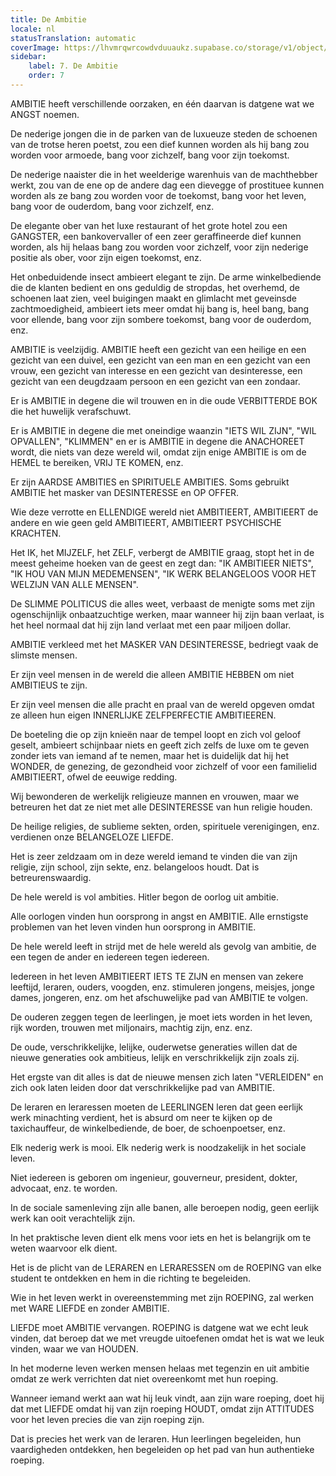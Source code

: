 ```yaml
---
title: De Ambitie
locale: nl
statusTranslation: automatic
coverImage: https://lhvmrqwrcowdvduuaukz.supabase.co/storage/v1/object/public/strapi-uploads/small_cover-educacion-fundamental.webp-2d51a7828a2b1309555be27f7e2a61a0.webp
sidebar:
    label: 7. De Ambitie
    order: 7
---
```

AMBITIE heeft verschillende oorzaken, en één daarvan is datgene wat we ANGST noemen.

De nederige jongen die in de parken van de luxueuze steden de schoenen van de trotse heren poetst, zou een dief kunnen worden als hij bang zou worden voor armoede, bang voor zichzelf, bang voor zijn toekomst.

De nederige naaister die in het weelderige warenhuis van de machthebber werkt, zou van de ene op de andere dag een dievegge of prostituee kunnen worden als ze bang zou worden voor de toekomst, bang voor het leven, bang voor de ouderdom, bang voor zichzelf, enz.

De elegante ober van het luxe restaurant of het grote hotel zou een GANGSTER, een bankovervaller of een zeer geraffineerde dief kunnen worden, als hij helaas bang zou worden voor zichzelf, voor zijn nederige positie als ober, voor zijn eigen toekomst, enz.

Het onbeduidende insect ambieert elegant te zijn. De arme winkelbediende die de klanten bedient en ons geduldig de stropdas, het overhemd, de schoenen laat zien, veel buigingen maakt en glimlacht met geveinsde zachtmoedigheid, ambieert iets meer omdat hij bang is, heel bang, bang voor ellende, bang voor zijn sombere toekomst, bang voor de ouderdom, enz.

AMBITIE is veelzijdig. AMBITIE heeft een gezicht van een heilige en een gezicht van een duivel, een gezicht van een man en een gezicht van een vrouw, een gezicht van interesse en een gezicht van desinteresse, een gezicht van een deugdzaam persoon en een gezicht van een zondaar.

Er is AMBITIE in degene die wil trouwen en in die oude VERBITTERDE BOK die het huwelijk verafschuwt.

Er is AMBITIE in degene die met oneindige waanzin "IETS WIL ZIJN", "WIL OPVALLEN", "KLIMMEN" en er is AMBITIE in degene die ANACHOREET wordt, die niets van deze wereld wil, omdat zijn enige AMBITIE is om de HEMEL te bereiken, VRIJ TE KOMEN, enz.

Er zijn AARDSE AMBITIES en SPIRITUELE AMBITIES. Soms gebruikt AMBITIE het masker van DESINTERESSE en OP OFFER.

Wie deze verrotte en ELLENDIGE wereld niet AMBITIEERT, AMBITIEERT de andere en wie geen geld AMBITIEERT, AMBITIEERT PSYCHISCHE KRACHTEN.

Het IK, het MIJZELF, het ZELF, verbergt de AMBITIE graag, stopt het in de meest geheime hoeken van de geest en zegt dan: "IK AMBITIEER NIETS", "IK HOU VAN MIJN MEDEMENSEN", "IK WERK BELANGELOOS VOOR HET WELZIJN VAN ALLE MENSEN".

De SLIMME POLITICUS die alles weet, verbaast de menigte soms met zijn ogenschijnlijk onbaatzuchtige werken, maar wanneer hij zijn baan verlaat, is het heel normaal dat hij zijn land verlaat met een paar miljoen dollar.

AMBITIE verkleed met het MASKER VAN DESINTERESSE, bedriegt vaak de slimste mensen.

Er zijn veel mensen in de wereld die alleen AMBITIE HEBBEN om niet AMBITIEUS te zijn.

Er zijn veel mensen die alle pracht en praal van de wereld opgeven omdat ze alleen hun eigen INNERLIJKE ZELFPERFECTIE AMBITIEEREN.

De boeteling die op zijn knieën naar de tempel loopt en zich vol geloof geselt, ambieert schijnbaar niets en geeft zich zelfs de luxe om te geven zonder iets van iemand af te nemen, maar het is duidelijk dat hij het WONDER, de genezing, de gezondheid voor zichzelf of voor een familielid AMBITIEERT, ofwel de eeuwige redding.

Wij bewonderen de werkelijk religieuze mannen en vrouwen, maar we betreuren het dat ze niet met alle DESINTERESSE van hun religie houden.

De heilige religies, de sublieme sekten, orden, spirituele verenigingen, enz. verdienen onze BELANGELOZE LIEFDE.

Het is zeer zeldzaam om in deze wereld iemand te vinden die van zijn religie, zijn school, zijn sekte, enz. belangeloos houdt. Dat is betreurenswaardig.

De hele wereld is vol ambities. Hitler begon de oorlog uit ambitie.

Alle oorlogen vinden hun oorsprong in angst en AMBITIE. Alle ernstigste problemen van het leven vinden hun oorsprong in AMBITIE.

De hele wereld leeft in strijd met de hele wereld als gevolg van ambitie, de een tegen de ander en iedereen tegen iedereen.

Iedereen in het leven AMBITIEERT IETS TE ZIJN en mensen van zekere leeftijd, leraren, ouders, voogden, enz. stimuleren jongens, meisjes, jonge dames, jongeren, enz. om het afschuwelijke pad van AMBITIE te volgen.

De ouderen zeggen tegen de leerlingen, je moet iets worden in het leven, rijk worden, trouwen met miljonairs, machtig zijn, enz. enz.

De oude, verschrikkelijke, lelijke, ouderwetse generaties willen dat de nieuwe generaties ook ambitieus, lelijk en verschrikkelijk zijn zoals zij.

Het ergste van dit alles is dat de nieuwe mensen zich laten "VERLEIDEN" en zich ook laten leiden door dat verschrikkelijke pad van AMBITIE.

De leraren en leraressen moeten de LEERLINGEN leren dat geen eerlijk werk minachting verdient, het is absurd om neer te kijken op de taxichauffeur, de winkelbediende, de boer, de schoenpoetser, enz.

Elk nederig werk is mooi. Elk nederig werk is noodzakelijk in het sociale leven.

Niet iedereen is geboren om ingenieur, gouverneur, president, dokter, advocaat, enz. te worden.

In de sociale samenleving zijn alle banen, alle beroepen nodig, geen eerlijk werk kan ooit verachtelijk zijn.

In het praktische leven dient elk mens voor iets en het is belangrijk om te weten waarvoor elk dient.

Het is de plicht van de LERAREN en LERARESSEN om de ROEPING van elke student te ontdekken en hem in die richting te begeleiden.

Wie in het leven werkt in overeenstemming met zijn ROEPING, zal werken met WARE LIEFDE en zonder AMBITIE.

LIEFDE moet AMBITIE vervangen. ROEPING is datgene wat we echt leuk vinden, dat beroep dat we met vreugde uitoefenen omdat het is wat we leuk vinden, waar we van HOUDEN.

In het moderne leven werken mensen helaas met tegenzin en uit ambitie omdat ze werk verrichten dat niet overeenkomt met hun roeping.

Wanneer iemand werkt aan wat hij leuk vindt, aan zijn ware roeping, doet hij dat met LIEFDE omdat hij van zijn roeping HOUDT, omdat zijn ATTITUDES voor het leven precies die van zijn roeping zijn.

Dat is precies het werk van de leraren. Hun leerlingen begeleiden, hun vaardigheden ontdekken, hen begeleiden op het pad van hun authentieke roeping.

